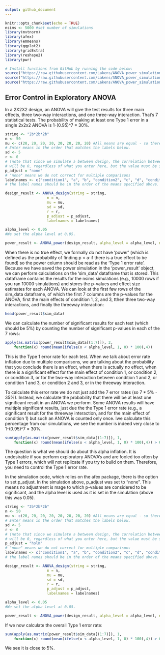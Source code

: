 ```yaml
---
output: github_document
---
```


```r
knitr::opts_chunk$set(echo = TRUE)
nsims <- 5000 #set number of simulations
library(mvtnorm)
library(afex)
library(emmeans)
library(ggplot2)
library(gridExtra)
library(reshape2)
library(pwr)

# Install functions from GitHub by running the code below:
source("https://raw.githubusercontent.com/Lakens/ANOVA_power_simulation/master/ANOVA_design.R")
source("https://raw.githubusercontent.com/Lakens/ANOVA_power_simulation/master/ANOVA_power.R")
source("https://raw.githubusercontent.com/Lakens/ANOVA_power_simulation/master/mu_from_ES.R")

```

## Error Control in Exploratory ANOVA

In a 2X2X2 design, an ANOVA will give the test results for three main effects, three two-way interactions, and one three-way interaction. That’s 7 statistical tests. The probability of making at least one Type 1 error in a single 2x2x2 ANOVA is 1-(0.95)^7 = 30%.



```r

string <- "2b*2b*2b"
n <- 50
mu <- c(20, 20, 20, 20, 20, 20, 20, 20) #All means are equal - so there is no real difference.
# Enter means in the order that matches the labels below.
sd <- 5
r <- 0 
# (note that since we simulate a between design, the correlation between variables 
# will be 0, regardless of what you enter here, but the value must be set).
p_adjust = "none"
# "none" means we do not correct for multiple comparisons
labelnames <- c("condition1", "a", "b", "condition2", "c", "d", "condition3", "e", "f") #
# the label names should be in the order of the means specified above.

design_result <- ANOVA_design(string = string,
                   n = n, 
                   mu = mu, 
                   sd = sd, 
                   r = r, 
                   p_adjust = p_adjust,
                   labelnames = labelnames)

alpha_level <- 0.05
#We set the alpha level at 0.05. 

power_result <- ANOVA_power(design_result, alpha_level = alpha_level, nsims = nsims)

```

When there is no true effect, we formally do not have 'power' (which is defined as the probability of finding p < $\alpha$ if there is a true effect to be found) so the power column should be read as the 'Type 1 error rate'. Because we have saved the power simulation in the 'power_result' object, we can perform calculations on the 'sim_data' dataframe that is stored. This dataframe contains the results for the nsims simulations (e.g., 10000 rows if you ran 10000 simulations) and stores the p-values and effect size estimates for each ANOVA. We can look at the first few rows of the sim_data dataframe, of which the first 7 columns are the p-values for the ANOVA, first the main effects of condition 1, 2, and 3, tthen three two-way interactions, and finally the threeway interaction:

```r
head(power_result$sim_data)
```

We can calculate the number of significant results for each test (which should be 5%) by counting the number of significant p-values in each of the 7 rows:

```r
apply(as.matrix(power_result$sim_data[(1:7)]), 2, 
    function(x) round(mean(ifelse(x < alpha_level, 1, 0) * 100),4))
```

This is the Type 1 error rate for each test. When we talk about error rate inflation due to multiple comparisons, we are talking about the probability that you conclude there is an effect, when there is actually no effect, when there is a significant effect for the main effect of condition 1, or condition 2, or condition 3, or for the two-way interaction between condition 1 and 2, or condition 1 and 3, or condition 2 and 3, or in the threeway interaction. 

To calculate this error rate we do not just add the 7 error rates (so 7 * 5% - 35%). Instead, we calculate the probability that there will be at least one significant result in an ANOVA we perform. Some ANOVA results will have multiple significant results, just due the the Type 1 error rate (e.g., a significant result for the threeway interaction, and for the main effect of condition 1) but such an ANOVA is counted only once. Iwe calculate this percentage from our simulations, we see the number is indeed very close to 1-(0.95)^7 = 30%.  

```r
sum(apply(as.matrix(power_result$sim_data[(1:7)]), 1, 
    function(x) round(mean(ifelse(x < alpha_level, 1, 0) * 100),4)) > 0)/nsims*100
```

The question is what we should do about this alpha inflation. It is undesirable if you perform exploratory ANOVA's and are fooled too often by Type 1 errors, which will not replicate if you try to build on them. Therefore, you need to control the Type 1 error rate. 

In the simulation code, which relies on the afex package, there is the option to set p_adjust. In the simulation above, p_adjust was set to "none". This means no adjustment is mage to which p-values are considered to be significant, and the alpha level is used as it is set in the simulation (above this was 0.05). 



```r

string <- "2b*2b*2b"
n <- 50
mu <- c(20, 20, 20, 20, 20, 20, 20, 20) #All means are equal - so there is no real difference.
# Enter means in the order that matches the labels below.
sd <- 5
r <- 0 
# (note that since we simulate a between design, the correlation between variables 
# will be 0, regardless of what you enter here, but the value must be set).
p_adjust = "holm"
# "none" means we do not correct for multiple comparisons
labelnames <- c("condition1", "a", "b", "condition2", "c", "d", "condition3", "e", "f") #
# the label names should be in the order of the means specified above.

design_result <- ANOVA_design(string = string,
                   n = n, 
                   mu = mu, 
                   sd = sd, 
                   r = r, 
                   p_adjust = p_adjust,
                   labelnames = labelnames)

alpha_level <- 0.05
#We set the alpha level at 0.05. 

power_result <- ANOVA_power(design_result, alpha_level = alpha_level, nsims = nsims)

```

If we now calculate the overall Type 1 error rate:


```r
sum(apply(as.matrix(power_result$sim_data[(1:7)]), 1, 
    function(x) round(mean(ifelse(x < alpha_level, 1, 0) * 100),4)) > 0)/nsims*100
```

We see it is close to 5%.

